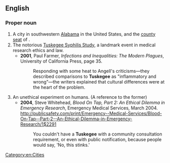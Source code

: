 ==English==

===Proper noun===
{{wikipedia|Tuskegee (disambiguation)|Tuskegee}}
{{en-proper noun}}
# A city in southwestern [[Alabama]] in the United States, and the [[county seat]] of {{l|en|Macon County}}.
# The notorious [[w:Tuskegee syphilis experiment|Tuskegee Syphilis Study]], a landmark event in medical research ethics and law.
#* '''2001''', Paul Farmer, ''Infections and Inequalities: The Modern Plagues'', University of California Press, page 35.
#*: Responding with some heat to Angell's criticisms—they described comparisons to '''Tuskegee''' as "inflammatory and wrong"—the writers explained that cultural differences were at the heart of the problem.
# An unethical experiment on humans. (A reference to the former)
#* '''2004''', Steve Whitehead, ''Blood On Tap, Part 2: An Ethical Dilemma in Emergency Research'', Emergency Medical Services, March 2004. [[http://publicsafety.com/print/Emergency--Medical-Services/Blood-On-Tap--Part-2--An-Ethical-Dilemma-in-Emergency-Research/1$2291]]
#*: You couldn't have a '''Tuskegee''' with a community consultation requirement, or even with public notification, because people would say, 'No, this stinks.'

[[Category:en:Cities]]
{{C|en|Alabama}}